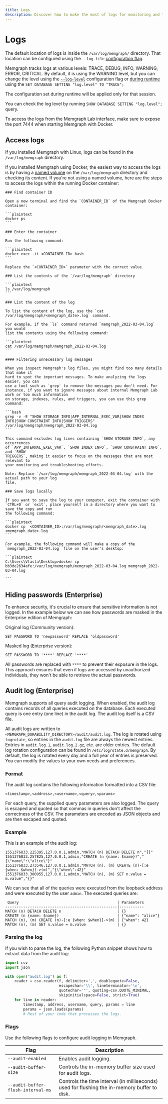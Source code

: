 ---
title: Logs
description: Discover how to make the most of logs for monitoring and troubleshooting purposes. Explore the documentation page for Memgraph and harness the power of log management.
---


# Logs

The default location of logs is inside the `/var/log/memgraph/` directory. That
location can be configured using the `--log-file` [configuration
flag](/database-management/configuration#other).


Memgraph tracks logs at various levels: TRACE, DEBUG, INFO, WARNING, ERROR,
CRITICAL. By default, it is using the WARNING level, but you can change the
level using the [`--log-level`](/database-management/configuration#other)
configuration flag or [during
runtime](/database-management/configuration#change-configuration-settings-during-runtime) using the `SET
DATABASE SETTING "log.level" TO "TRACE";`

The configuration set during runtime will be applied only for that session.

You can check the log level by running `SHOW DATABASE SETTING "log.level";` query.

To access the logs from the Memgraph Lab interface, make sure to expose the port
7444 when starting Memgraph with Docker. 

## Access logs

If you installed Memgraph with Linux, logs can be found in the
`/var/log/memgraph` directory.

If you installed Memgraph using Docker, the easiest way to access the logs is by
having a [named volume](https://docs.docker.com/storage/volumes/) on the
`/var/log/memgraph` directory and checking its content. If you're not using a
named volume, here are the steps to access the logs within the running Docker
container:

<Steps>

    ### Find container ID
    
    Open a new terminal and find the `CONTAINER_ID` of the Memgraph Docker
    container:

    ```plaintext
    docker ps
    ```

    ### Enter the container

    Run the following command:

    ```plaintext
    docker exec -it <CONTAINER_ID> bash
    ```

    Replace the `<CONTAINER_ID>` parameter with the correct value.

    ### List the contents of the `/var/log/memgraph` directory

    ```plaintext
    ls /var/log/memgraph
    ```

    ### List the content of the log 
    
    To list the content of the log, use the `cat /var/log/memgraph/<memgraph_date>.log` command.

    For example, if the `ls` command returned `memgraph_2022-03-04.log` you would
    list the contents using the following command:

    ```plaintext
    cat /var/log/memgraph/memgraph_2022-03-04.log
    ```

    #### Filtering unnecessary log messages

    When you inspect Memgraph's log files, you might find too many details that make it
    hard to spot the important messages. To make analyzing the logs easier, you can
    use a tool such as `grep` to remove the messages you don't need. For instance, if you want to ignore messages about internal Memgraph Lab work or too much information
    on storage, indexes, rules, and triggers, you can use this grep command:

    ```bash
    grep -v -E "SHOW STORAGE INFO|APP_INTERNAL_EXEC_VAR|SHOW INDEX INFO|SHOW CONSTRAINT INFO|SHOW TRIGGERS" /var/log/memgraph/memgraph_2022-03-04.log
    ```

    This command excludes log lines containing `SHOW STORAGE INFO`, any occurrences
    of `APP_INTERNAL_EXEC_VAR`, `SHOW INDEX INFO`, `SHOW CONSTRAINT INFO`, and `SHOW
    TRIGGERS`, making it easier to focus on the messages that are most relevant to
    your monitoring and troubleshooting efforts.

    Note: Replace `/var/log/memgraph/memgraph_2022-03-04.log` with the actual path to your log
    file.

    ### Save logs locally
    
    If you want to save the log to your computer, exit the container with
    `CTRL+D` or `exit`, place yourself in a directory where you want to save the copy and run
    the following command:

    ```plaintext
    docker cp  <CONTAINER_ID>:/var/log/memgraph/<memgraph_date>.log <memgraph_date>.log
    ```

    For example, the following command will make a copy of the
    `memgraph_2022-03-04.log` file on the user's desktop:

    ```plaintext
    C:\Users\Vlasta\Desktop>docker cp bb3de2634afe:/var/log/memgraph/memgraph_2022-03-04.log memgraph_2022-03-04.log

    ```

</Steps>

## Hiding passwords (Enterprise)

To enhance security, it's crucial to ensure that sensitive information is not logged.
In the example below we can see how passwords are masked in the Enterprise edition of Memgraph:

Original log (Community version):

```plaintext
SET PASSWORD TO 'newpassword' REPLACE 'oldpassword'
```

Masked log (Enterprise version):

```plaintext
SET PASSWORD TO '****' REPLACE '****'
```

All passwords are replaced with `****` to prevent their exposure in the logs. 
This approach ensures that even if logs are accessed by unauthorized individuals, 
they won't be able to retrieve the actual passwords.

## Audit log (Enterprise)

Memgraph supports all query audit logging. When enabled, the audit log contains
records of all queries executed on the database.  Each executed query is one
entry (one line) in the audit log. The audit log itself is a CSV file.

All audit logs are written to
`<MEMGRAPH_DURABILITY_DIRECTORY>/audit/audit.log`.  The log is rotated using
`logrotate`, so entries in the `audit.log` file are always the newest entries.
Entries in `audit.log.1`, `audit.log.2.gz`, etc.  are older entries. The
default log rotation configuration can be found in `/etc/logrotate.d/memgraph`.
By default, the log is rotated every day and a full year of entries is
preserved. You can modify the values to your own needs and preferences.

### Format

The audit log contains the following information formatted into a CSV file:
```plaintext
<timestamp>,<address>,<username>,<query>,<params>
```
For each query, the supplied query parameters are also logged. The query is
escaped and quoted so that commas in queries don't affect the correctness of
the CSV. The parameters are encoded as JSON objects and are then escaped and
quoted.

### Example

This is an example of the audit log:

```plaintext
1551376833.225395,127.0.0.1,admin,"MATCH (n) DETACH DELETE n","{}"
1551376833.257825,127.0.0.1,admin,"CREATE (n {name: $name})","{\"name\":\"alice\"}"
1551376833.273546,127.0.0.1,admin,"MATCH (n), (m) CREATE (n)-[:e {when: $when}]->(m)","{\"when\":42}"
1551376833.300955,127.0.0.1,admin,"MATCH (n), (m) SET n.value = m.value","{}"
```

We can see that all of the queries were executed from the loopback address and
were executed by the user `admin`.  The executed queries are:

```
 Query                                            | Parameters
--------------------------------------------------|-----------
MATCH (n) DETACH DELETE n                         | {}
CREATE (n {name: $name})                          | {"name": "alice"}
MATCH (n), (m) CREATE (n)-[:e {when: $when}]->(m) | {"when": 42}
MATCH (n), (m) SET n.value = m.value              | {}
```

### Parsing the log

If you wish to parse the log, the following Python snippet shows how to extract
data from the audit log:

```python
import csv
import json

with open("audit.log") as f:
    reader = csv.reader(f, delimiter=',', doublequote=False,
                        escapechar='\\', lineterminator='\n',
                        quotechar='"', quoting=csv.QUOTE_MINIMAL,
                        skipinitialspace=False, strict=True)
    for line in reader:
        timestamp, address, username, query, params = line
        params = json.loads(params)
        # Rest of your code that processes the logs.
```

### Flags

Use the following flags to configure audit logging in Memgraph.

| Flag                               | Description                                                                                    |
|------------------------------------|------------------------------------------------------------------------------------------------|
| `--audit-enabled`                  | Enables audit logging.                                                                         |
| `--audit-buffer-size`              | Controls the in-memory buffer size used for audit logs.                                        |
| `--audit-buffer-flush-interval-ms` | Controls the time interval (in milliseconds) used for flushing the in-memory buffer to disk.   |
